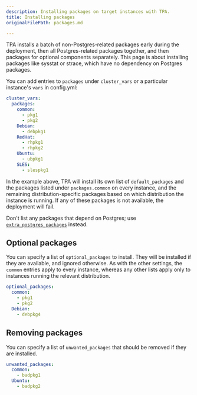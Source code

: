 ```yaml
---
description: Installing packages on target instances with TPA.
title: Installing packages
originalFilePath: packages.md

---
```


TPA installs a batch of non-Postgres-related packages early during
the deployment, then all Postgres-related packages together, and then
packages for optional components separately. This page is about
installing packages like sysstat or strace, which have no dependency on
Postgres packages.

You can add entries to `packages` under `cluster_vars` or a
particular instance's `vars` in config.yml:

```yaml
cluster_vars:
  packages:
    common:
      - pkg1
      - pkg2
    Debian:
      - debpkg1
    RedHat:
      - rhpkg1
      - rhpkg2
    Ubuntu:
      - ubpkg1
    SLES:
      - slespkg1
```

In the example above, TPA will install its own list of
`default_packages` and the packages listed under `packages.common`
on every instance, and the remaining distribution-specific packages
based on which distribution the instance is running. If any of these
packages is not available, the deployment will fail.

Don't list any packages that depend on Postgres; use
[`extra_postgres_packages`](postgres_installation_method_pkg/)
instead.

## Optional packages

You can specify a list of `optional_packages` to install. They will be
installed if they are available, and ignored otherwise. As with the
other settings, the `common` entries apply to every instance, whereas
any other lists apply only to instances running the relevant
distribution.

```yaml
optional_packages:
  common:
    - pkg1
    - pkg2
  Debian:
    - debpkg4
```

## Removing packages

You can specify a list of `unwanted_packages` that should be
removed if they are installed.

```yaml
unwanted_packages:
  common:
    - badpkg1
  Ubuntu:
    - badpkg2
```
